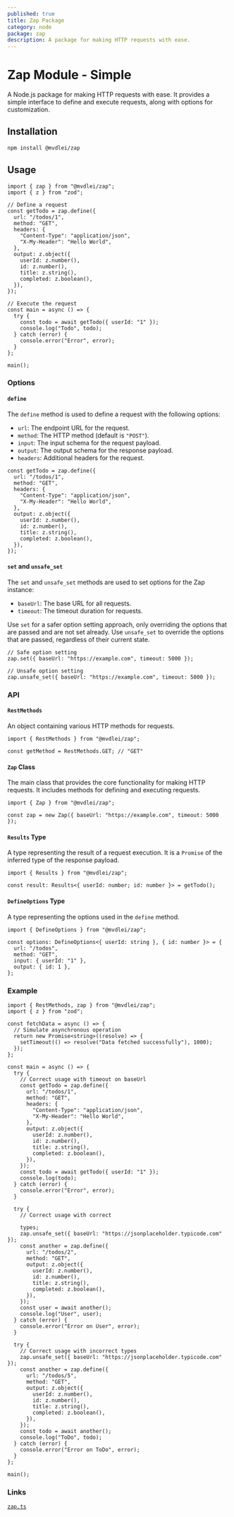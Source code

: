 ```yaml
---
published: true
title: Zap Package
category: node
package: zap
description: A package for making HTTP requests with ease.
---
```


# Zap Module - Simple

A Node.js package for making HTTP requests with ease. It provides a simple interface to define and execute requests, along with options for customization.

## Installation

```bash
npm install @mvdlei/zap
```

## Usage

```tsx
import { zap } from "@mvdlei/zap";
import { z } from "zod";

// Define a request
const getTodo = zap.define({
  url: "/todos/1",
  method: "GET",
  headers: {
    "Content-Type": "application/json",
    "X-My-Header": "Hello World",
  },
  output: z.object({
    userId: z.number(),
    id: z.number(),
    title: z.string(),
    completed: z.boolean(),
  }),
});

// Execute the request
const main = async () => {
  try {
    const todo = await getTodo({ userId: "1" });
    console.log("Todo", todo);
  } catch (error) {
    console.error("Error", error);
  }
};

main();
```

### Options

#### `define`

The `define` method is used to define a request with the following options:

- `url`: The endpoint URL for the request.
- `method`: The HTTP method (default is `"POST"`).
- `input`: The input schema for the request payload.
- `output`: The output schema for the response payload.
- `headers`: Additional headers for the request.

```tsx
const getTodo = zap.define({
  url: "/todos/1",
  method: "GET",
  headers: {
    "Content-Type": "application/json",
    "X-My-Header": "Hello World",
  },
  output: z.object({
    userId: z.number(),
    id: z.number(),
    title: z.string(),
    completed: z.boolean(),
  }),
});
```

#### `set` and `unsafe_set`

The `set` and `unsafe_set` methods are used to set options for the Zap instance:

- `baseUrl`: The base URL for all requests.
- `timeout`: The timeout duration for requests.

Use `set` for a safer option setting approach, only overriding the options that are passed and are not set already. Use `unsafe_set` to override the options that are passed, regardless of their current state.

```tsx
// Safe option setting
zap.set({ baseUrl: "https://example.com", timeout: 5000 });

// Unsafe option setting
zap.unsafe_set({ baseUrl: "https://example.com", timeout: 5000 });
```

### API

#### `RestMethods`

An object containing various HTTP methods for requests.

```tsx
import { RestMethods } from "@mvdlei/zap";

const getMethod = RestMethods.GET; // "GET"
```

#### `Zap` Class

The main class that provides the core functionality for making HTTP requests. It includes methods for defining and executing requests.

```tsx
import { Zap } from "@mvdlei/zap";

const zap = new Zap({ baseUrl: "https://example.com", timeout: 5000 });
```

#### `Results` Type

A type representing the result of a request execution. It is a `Promise` of the inferred type of the response payload.

```tsx
import { Results } from "@mvdlei/zap";

const result: Results<{ userId: number; id: number }> = getTodo();
```

#### `DefineOptions` Type

A type representing the options used in the `define` method.

```tsx
import { DefineOptions } from "@mvdlei/zap";

const options: DefineOptions<{ userId: string }, { id: number }> = {
  url: "/todos",
  method: "GET",
  input: { userId: "1" },
  output: { id: 1 },
};
```

### Example

```tsx
import { RestMethods, zap } from "@mvdlei/zap";
import { z } from "zod";

const fetchData = async () => {
  // Simulate asynchronous operation
  return new Promise<string>((resolve) => {
    setTimeout(() => resolve("Data fetched successfully"), 1000);
  });
};

const main = async () => {
  try {
    // Correct usage with timeout on baseUrl
    const getTodo = zap.define({
      url: "/todos/1",
      method: "GET",
      headers: {
        "Content-Type": "application/json",
        "X-My-Header": "Hello World",
      },
      output: z.object({
        userId: z.number(),
        id: z.number(),
        title: z.string(),
        completed: z.boolean(),
      }),
    });
    const todo = await getTodo({ userId: "1" });
    console.log(todo);
  } catch (error) {
    console.error("Error", error);
  }

  try {
    // Correct usage with correct

    types;
    zap.unsafe_set({ baseUrl: "https://jsonplaceholder.typicode.com" });
    const another = zap.define({
      url: "/todos/2",
      method: "GET",
      output: z.object({
        userId: z.number(),
        id: z.number(),
        title: z.string(),
        completed: z.boolean(),
      }),
    });
    const user = await another();
    console.log("User", user);
  } catch (error) {
    console.error("Error on User", error);
  }

  try {
    // Correct usage with incorrect types
    zap.unsafe_set({ baseUrl: "https://jsonplaceholder.typicode.com" });
    const another = zap.define({
      url: "/todos/5",
      method: "GET",
      output: z.object({
        userId: z.number(),
        id: z.number(),
        title: z.string(),
        completed: z.boolean(),
      }),
    });
    const todo = await another();
    console.log("ToDo", todo);
  } catch (error) {
    console.error("Error on ToDo", error);
  }
};

main();
```

### Links

[`zap.ts`](https://github.com/m10rten/suite/tree/main/packages/zap/src/zap.ts)
